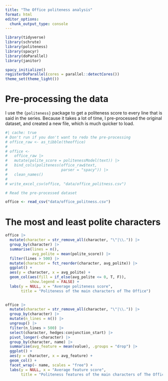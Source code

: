 ```yaml
---
title: "The Office politeness analysis"
format: html
editor_options: 
  chunk_output_type: console
---
```


```r
library(tidyverse)
library(schrute)
library(politeness)
library(spacyr)
library(doParallel)
library(janitor)

spacy_initialize()
registerDoParallel(cores = parallel::detectCores())
theme_set(theme_light())

```

# Pre-processing the data

I use the `{politeness}` package to get a politeness score to every line that is said in the series. Because it takes a lot of time, I pre-processed the original dataset, and created a new file, which is much quicker to load.

```r
#| cache: true
# Don't run if you don't want to redo the pre-processing
# office_raw <- as_tibble(theoffice)
# 
# office <- 
#   office_raw |> 
#   mutate(polite_score = politenessModel(text)) |> 
#   bind_cols(politeness(office_raw$text, 
#                        parser = "spacy")) |> 
#   clean_names()
# 
# write_excel_csv(office, "data/office_politness.csv")

```

```r
# Read the pre-processed dataset

office <- read_csv("data/office_politness.csv")

```


# The most and least polite characters

```r
office |> 
  mutate(character = str_remove_all(character, "\"|\\.")) |> 
  group_by(character) |> 
  summarise(lines = n(),
            avg_polite = mean(polite_score)) |> 
  filter(lines > 500) |> 
  mutate(character = fct_reorder(character, avg_polite)) |> 
  ggplot() +
  aes(y = character, x = avg_polite) +
  geom_col(aes(fill = if_else(avg_polite <= 0, T, F)), 
           show.legend = FALSE) +
  labs(y = NULL, x = "Average politeness score",
       title = "Politeness of the main characters of The Office")
  
```


```r

office |> 
  mutate(character = str_remove_all(character, "\"|\\.")) |> 
  group_by(character) |> 
  mutate(n_lines = n()) |> 
  ungroup() |> 
  filter(n_lines > 500) |> 
  select(character, hedges:conjunction_start) |> 
  pivot_longer(-character) |> 
  group_by(character, name) |> 
  summarise(avg_feature = mean(value), .groups = "drop") |> 
  ggplot() +
  aes(y = character, x = avg_feature) +
  geom_col() +
  facet_wrap(~ name, scales = "free") +
  labs(y = NULL, x = "Average feature score",
       title = "Politeness features of the main characters of The Office")


```




